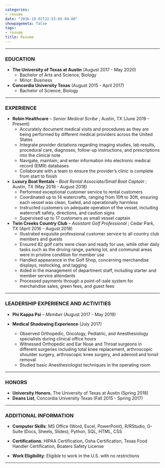 ```yaml
---
categories:
- resume
date: "2016-10-02T22:55:05-04:00"
showpagemeta: false
tags:
- resume
title: Resume
---
```


***

### EDUCATION
* **The University of Texas at Austin** (August 2017 - May 2020)
  + Bachelor of Arts and Science, Biology 
  + Minor: Business

* **Concordia University Texas** (August 2015 - April 2017)
  + Bachelor of Science, Biology

***

### EXPERIENCE
* **Robin Healthcare** -- *Senior Medical Scribe* ; Austin, TX (June 2019 - Present)
  + Accurately document medical visits and procedures as they are being performed by different medical providers across the
United States
  + Integrate provider dictations regarding imaging studies, lab results, procedural care, diagnoses, follow-up instructions, and
prescriptions into the clinical note
  + Navigate, maintain, and enter information into electronic medical record (EMR) databases 
  + Collaborate with a team to ensure the provider’s clinic is complete from start to finish

* **Luxury Boat Rentals** -- *Boat Rental Associate/Small Boat Captain* ; Austin, TX (May 2018 - August 2018)
  + Performed exceptional customer service to rental customers
  + Coordinated up to 14 watercrafts, ranging from 10ft to 30ft, ensuring each vessel was clean, fueled, and operationally harmless
  + Instructed customers on adequate operation of the vessel, including watercraft safety, directions, and caution signs 
  + Supervised up to 17 customers as small vessel captain

* **Twin Creeks Country Club** -- *Assistant Golf Professional* ; Cedar Park, TX (April 2016 - August 2018)
  + Illustrated exquisite professional customer service to all country club members and guests
  + Ensured 82 golf carts were clean and ready for use, while other daily tasks such as the driving range, parking lot, and communal areas were in pristine condition for member use
  + Handled appearance in the Golf Shop, concerning merchandise displays, restocking, and tagging
  + Aided in the management of department staff, including starter and member service attendants
  + Processed payments through a point-of-sale system for merchandise sales, green fees, and guest fees

***

### LEADERSHIP EXPERIENCE AND ACTIVITIES
* **Phi Kappa Psi** -- *Member* (August 2017 - May 2019)

* **Medical Shadowing Experience** (July 2017)
  + Observed Orthopedic, Oncology, Pediatric, and Anesthesiology specialists during clinical office hours
  + Witnessed Orthopedic and Ear Nose and Throat surgeons in different surgeries including total knee replacement,
arthroscopic shoulder surgery, arthroscopic knee surgery, and adenoid and tonsil removal 
  + Studied basic Anesthesiologist techniques in the operating room

***

### HONORS
* **University Honors**, The University of Texas at Austin (Spring 2018)
* **Deans List**, Concordia University Texas (Fall 2015 - Spring 2017)

***

### ADDITIONAL INFORMATION
* **Computer Skills**: MS Office (Word, Excel, PowerPoint), R/RStudio, G-Suite (Docs, Sheets, Slides), Python, SQL, HTML, CSS 

* **Certifications**: HIPAA Certification, Osha Certification, Texas Food Handler Certification, Boaters Safety License

* **Work Eligibility**: Eligible to work in the U.S. with no restrictions
  
***